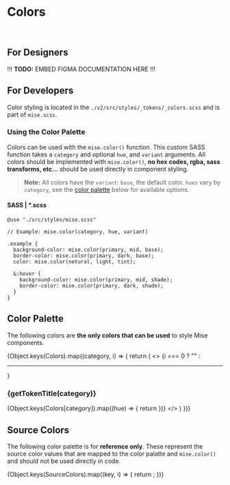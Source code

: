 
<Meta
  title="Tokens/Colors"
  parameters={{...tokenParams}}
/>

# Colors

<br/>

## For Designers

!!! **TODO:** EMBED FIGMA DOCUMENTATION HERE !!!

## For Developers

Color styling is located in the `./v2/src/styles/_tokens/_colors.scss` and is part of `mise.scss`.

### Using the Color Palette

Colors can be used with the `mise.color()` function. This custom SASS function takes a `category` and optional `hue`, and `variant` arguments. All colors should be implemented with `mise.color()`, **no hex codes, rgba, sass transforms, etc…** should be used directly in component styling. 

> **Note:** All colors have the `variant`: `base`, the default color. `hues` vary by `category`, see the [color palette](#color-palette) below for available options.

#### SASS | *.scss

```
@use "./src/styles/mise.scss"

// Example: mise.color(category, hue, variant)

.example {
  background-color: mise.color(primary, mid, base);
  border-color: mise.color(primary, dark, base);
  color: mise.color(netural, light, tint);

  &:hover {
    background-color: mise.color(primary, mid, shade);
    border-color: mise.color(primary, dark, shade);
  }
}
```

## <a name="color-palette" />Color Palette

The following colors are **the only colors that can be used** to style Mise components.

{Object.keys(Colors).map((category, i) => {
  return (
    <>
      {i === 0 ? "" : <hr />}
      <h3><a name={category} />{getTokenTitle(category)}</h3>
      <ColorPalette>
        {Object.keys(Colors[category]).map((hue) => {
          return <ColorItem title={getTokenTitle(hue)} subtitle={hue} colors={Colors[category][hue]} />
        })}
      </ColorPalette>
    </>
  )
})}

## Source Colors

The following color palette is for **reference only**. These represent the source color values that are mapped to the color palatte and `mise.color()` and should not be used directly in code.

<ColorPalette>
  {Object.keys(SourceColors).map((key, i) => {
    return <ColorItem title={getTokenTitle(key)} colors={{ [key]: SourceColors[key] }} />;
  })}
</ColorPalette>
